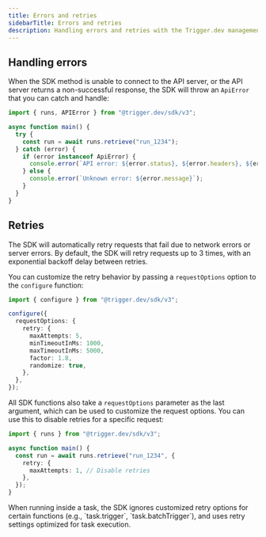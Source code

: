 ```yaml
---
title: Errors and retries
sidebarTitle: Errors and retries
description: Handling errors and retries with the Trigger.dev management API
---
```


## Handling errors

When the SDK method is unable to connect to the API server, or the API server returns a non-successful response, the SDK will throw an `ApiError` that you can catch and handle:

```ts
import { runs, APIError } from "@trigger.dev/sdk/v3";

async function main() {
  try {
    const run = await runs.retrieve("run_1234");
  } catch (error) {
    if (error instanceof ApiError) {
      console.error(`API error: ${error.status}, ${error.headers}, ${error.body}`);
    } else {
      console.error(`Unknown error: ${error.message}`);
    }
  }
}
```

## Retries

The SDK will automatically retry requests that fail due to network errors or server errors. By default, the SDK will retry requests up to 3 times, with an exponential backoff delay between retries.

You can customize the retry behavior by passing a `requestOptions` option to the `configure` function:

```ts
import { configure } from "@trigger.dev/sdk/v3";

configure({
  requestOptions: {
    retry: {
      maxAttempts: 5,
      minTimeoutInMs: 1000,
      maxTimeoutInMs: 5000,
      factor: 1.8,
      randomize: true,
    },
  },
});
```

All SDK functions also take a `requestOptions` parameter as the last argument, which can be used to customize the request options. You can use this to disable retries for a specific request:

```ts
import { runs } from "@trigger.dev/sdk/v3";

async function main() {
  const run = await runs.retrieve("run_1234", {
    retry: {
      maxAttempts: 1, // Disable retries
    },
  });
}
```

<Note>
  When running inside a task, the SDK ignores customized retry options for certain functions (e.g.,
  `task.trigger`, `task.batchTrigger`), and uses retry settings optimized for task execution.
</Note>